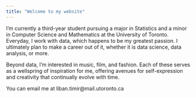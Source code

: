 ```yaml
---
title: "Welcome to my website"
---
```


I'm currently a third-year student pursuing a major in Statistics and a minor in Computer Science and Mathematics at the University of Toronto. Everyday, I work with data, which happens to be my greatest passion. I ultimately plan to make a career out of it, whether it is data science, data analysis, or more.

Beyond data, I'm interested in music, film, and fashion. Each of these serves as a wellspring of inspiration for me, offering avenues for self-expression and creativity that continually evolve with time.

You can email me at liban.timir\@mail.utoronto.ca
